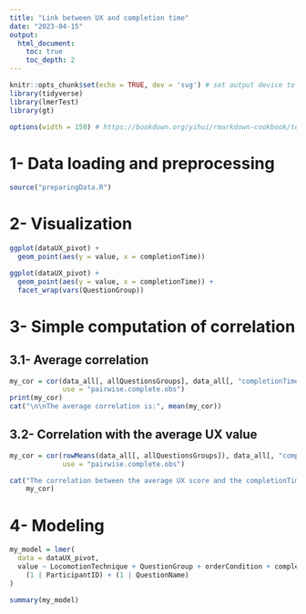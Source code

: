 ```yaml
---
title: "Link between UX and completion time"
date: "2023-04-15"
output:
  html_document:
    toc: true
    toc_depth: 2
---
```



```r
knitr::opts_chunk$set(echo = TRUE, dev = 'svg') # set output device to svg
library(tidyverse)
library(lmerTest)
library(gt)

options(width = 150) # https://bookdown.org/yihui/rmarkdown-cookbook/text-width.html
```


# 1- Data loading and preprocessing

```r
source("preparingData.R")
```


# 2- Visualization

```r
ggplot(dataUX_pivot) +
  geom_point(aes(y = value, x = completionTime))
```


```r
ggplot(dataUX_pivot) +
  geom_point(aes(y = value, x = completionTime)) +
  facet_wrap(vars(QuestionGroup))
```

# 3- Simple computation of correlation

## 3.1- Average correlation

```r
my_cor = cor(data_all[, allQuestionsGroups], data_all[, "completionTime"],
             use = "pairwise.complete.obs")
print(my_cor)
cat("\n\nThe average correlation is:", mean(my_cor))
```

## 3.2- Correlation with the average UX value

```r
my_cor = cor(rowMeans(data_all[, allQuestionsGroups]), data_all[, "completionTime"],
             use = "pairwise.complete.obs")

cat("The correlation between the average UX score and the completionTime is:",
    my_cor)
```


# 4- Modeling


```r
my_model = lmer(
  data = dataUX_pivot,
  value ~ LocomotionTechnique + QuestionGroup + orderCondition + completionTime +
    (1 | ParticipantID) + (1 | QuestionName)
)

summary(my_model)
```



